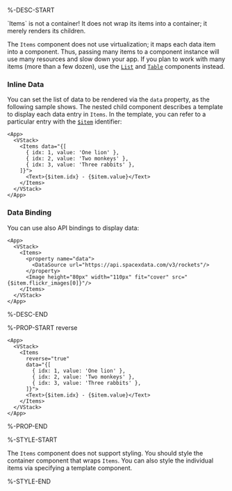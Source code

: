 %-DESC-START

<Callout type="info" emoji="📔">
`Items` is not a container! It does not wrap its items into a container; it merely renders its children.
</Callout>

The `Items` component does not use virtualization; it maps each data item into a component.
Thus, passing many items to a component instance will use many resources and slow down your app.
If you plan to work with many items (more than a few dozen), use the [`List`](./List) and [`Table`](./Table) components instead.

### Inline Data

You can set the list of data to be rendered via the `data` property, as the following sample shows.
The nested child component describes a template to display each data entry in `Items`.
In the template, you can refer to a particular entry with the [`$item`](#&item) identifier:

```xmlui-pg copy {8} display name="Example: inline data"
<App>
  <VStack>
    <Items data="{[
      { idx: 1, value: 'One lion' },
      { idx: 2, value: 'Two monkeys' },
      { idx: 3, value: 'Three rabbits' },
    ]}">
      <Text>{$item.idx} - {$item.value}</Text>
    </Items>
  </VStack>
</App>
```

### Data Binding

You can use also API bindings to display data:

```xmlui-pg copy {4-6} display name="Example: data binding"
<App>
  <VStack>
    <Items>
      <property name="data">
        <DataSource url="https://api.spacexdata.com/v3/rockets"/>
      </property>
      <Image height="80px" width="110px" fit="cover" src="{$item.flickr_images[0]}"/>
    </Items>
  </VStack>
</App>
```

%-DESC-END

%-PROP-START reverse

```xmlui-pg copy {4} display name="Example: reverse"
<App>
  <VStack>
    <Items
      reverse="true"
      data="{[
        { idx: 1, value: 'One lion' },
        { idx: 2, value: 'Two monkeys' },
        { idx: 3, value: 'Three rabbits' },
      ]}">
      <Text>{$item.idx} - {$item.value}</Text>
    </Items>
  </VStack>
</App>
```

%-PROP-END

%-STYLE-START

The `Items` component does not support styling.
You should style the container component that wraps `Items`.
You can also style the individual items via specifying a template component.

%-STYLE-END
